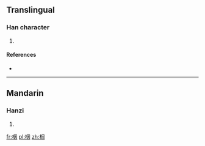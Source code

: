 ==Translingual==

===Han character===
{{Han char|rn=75|rad=木|as=06|sn=10|four=|canj=DWK|ids=⿰[[木]][[因]]}}

# {{defn|Han|sort=木06}}

====References====
* {{Han ref|kx=0524.020|dkj=14741|hdz=21199.030|uh=6836|ud=26678}}

----

==Mandarin==

===Hanzi===
{{cmn-hanzi|pin=[[yīn]] ([[yin1]])|wg=i<sup>n</sup>}}

# {{defn|lang=cmn|sort=木06}}

[[fr:栶]]
[[pl:栶]]
[[zh:栶]]